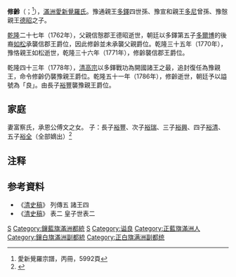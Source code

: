 {{Manchu name|[[爱新觉罗氏|爱新觉罗]]}}
'''修齡'''（{{lang-mnc|ᠰᡳᡠᠯᡳᠩ|v=sioling}}；{{bd|1749年|7月19日|1786年|4月12日|catIdx=}}<ref>愛新覺羅宗譜，丙冊，5992頁</ref>），[[滿洲|滿洲]][[愛新覺羅氏|愛新覺羅氏]]。豫通親王[[多鐸|多鐸]]四世孫、豫宣和親王[[多尼|多尼]]曾孫、豫慤親王[[德昭|德昭]]之子。

[[乾隆|乾隆]]二十七年（1762年），父親信慤郡王德昭逝世，朝廷以多鐸第五子[[多爾博|多爾博]]的後裔[[如松|如松]]承襲信郡王爵位，因此修齡並未承襲父親爵位。乾隆三十五年（1770年），豫恪親王如松逝世，乾隆三十六年（1771年），修齡襲信郡王爵位。

乾隆四十三年（1778年），[[清高宗|清高宗]]以多鐸戰功為開國諸王之最，追封復任為豫親王，命令修齡仍襲豫親王爵位。乾隆五十一年（1786年），修齡逝世，朝廷予以謚號為「良」。由長子[[裕豐|裕豐]]襲豫親王爵位。
==家庭==
妻富察氏，承恩公傅文之女。
子：長子[[裕豐|裕豐]]、次子[[裕瑞|裕瑞]]、三子[[裕興|裕興]]、四子[[裕清|裕清]]、五子[[裕全|裕全]]（全部嫡出）<ref>{{Cite web |url=http://www.axjlzp.com/clan39293.html |title=存档副本 |access-date=2019-03-16 |archive-date=2020-10-30 |archive-url=https://web.archive.org/web/20201030021536/http://www.axjlzp.com/clan39293.html }}</ref>

== 注释 ==

{{reflist}}

== 参考資料 ==
* 《[[清史稿|清史稿]]》 列傳五 諸王四
* 《[[清史稿|清史稿]]》 表二 皇子世表二

{{start box}}
{{s-hou|豫親王世系|1749年|7月19日|1786年|4月12日|清太祖世系}}
{{s-roy}}
{{s-before|堂侄豫恪親王[[如松|如松]]}}
{{s-title|[[豫親王|豫親王]]|1778年－1786年}}
{{s-after|長子已革豫親王[[裕豐|裕豐]]}}
{{end box}}

{{清朝官员小作品}}
[[Category:豫親王|S]]
[[Category:鑲藍旗滿洲都統|Category:鑲藍旗滿洲都統]]
[[Category:愛新覺羅氏|S]]
[[Category:谥良|Category:谥良]]
[[Category:正藍旗滿洲人|Category:正藍旗滿洲人]]
[[Category:鑲白旗滿洲副都統|Category:鑲白旗滿洲副都統]]
[[Category:正白旗满洲副都统|Category:正白旗满洲副都统]]